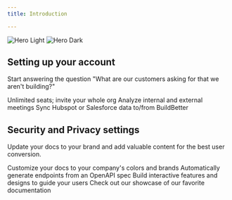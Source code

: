 ```yaml
---
title: Introduction

---
```


<img
  className="block dark:hidden"
  src="/images/hero-light.svg"
  alt="Hero Light"
/>
<img
  className="hidden dark:block"
  src="/images/hero-dark.svg"
  alt="Hero Dark"
/>

## Setting up your account

Start answering the question "What are our customers asking for that we aren't building?"

<CardGroup cols={3}>
  <Card
    title="Invite your team"
    icon="people"
    href="https://mintlify.com/docs/quickstart"
  >
    Unlimited seats; invite your whole org
  </Card>
  <Card
    title="Automatically Record Meetings"
    icon="notebook"
    href="https://mintlify.com/docs/development"
  >
    Analyze internal and external meetings
  </Card>
  <Card title="Sync customer data" icon="hubspot" href="">
      Sync Hubspot or Salesforce data to/from BuildBetter
  </Card>
</CardGroup>

## Security and Privacy settings

Update your docs to your brand and add valuable content for the best user conversion.

<CardGroup cols={2}>
  <Card
    title="Customize Style"
    icon="palette"
    href="https://mintlify.com/docs/settings/global"
  >
    Customize your docs to your company's colors and brands
  </Card>
  <Card
    title="Reference APIs"
    icon="code"
    href="https://mintlify.com/docs/api-playground/openapi"
  >
    Automatically generate endpoints from an OpenAPI spec
  </Card>
  <Card
    title="Add Components"
    icon="screwdriver-wrench"
    href="https://mintlify.com/docs/components/accordion"
  >
    Build interactive features and designs to guide your users
  </Card>
  <Card
    title="Get Inspiration"
    icon="stars"
    href="https://mintlify.com/customers"
  >
    Check out our showcase of our favorite documentation
  </Card>
</CardGroup>
